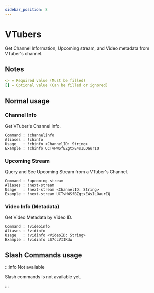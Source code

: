 ```yaml
---
sidebar_position: 8
---
```


# VTubers

Get Channel Information, Upcoming stream, and Video metadata from VTuber's channel.

## Notes

```yml
<> = Required value (Must be filled)
[] = Optional value (Can be filled or ignored)
```

## Normal usage

### Channel Info

Get VTuber's Channel Info.

```tsx
Command : !channelinfo
Aliases : !chinfo
Usage   : !chinfo <ChannelID: String>
Example : !chinfo UCTvHWSfBZgtxE4sILOaurIQ
```

### Upcoming Stream

Query and See Upcoming Stream from a VTuber's Channel.

```tsx
Command : !upcoming-stream
Aliases : !next-stream
Usage   : !next-stream <ChannelID: String>
Example : !next-stream UCTvHWSfBZgtxE4sILOaurIQ
```

### Video Info (Metadata)

Get Video Metadata by Video ID.

```tsx
Command : !videoinfo
Aliases : !vidinfo
Usage   : !vidinfo <VideoID: String>
Example : !vidinfo LS7ccVIIKdw
```

## Slash Commands usage

:::info Not available

Slash commands is not available yet.

:::
